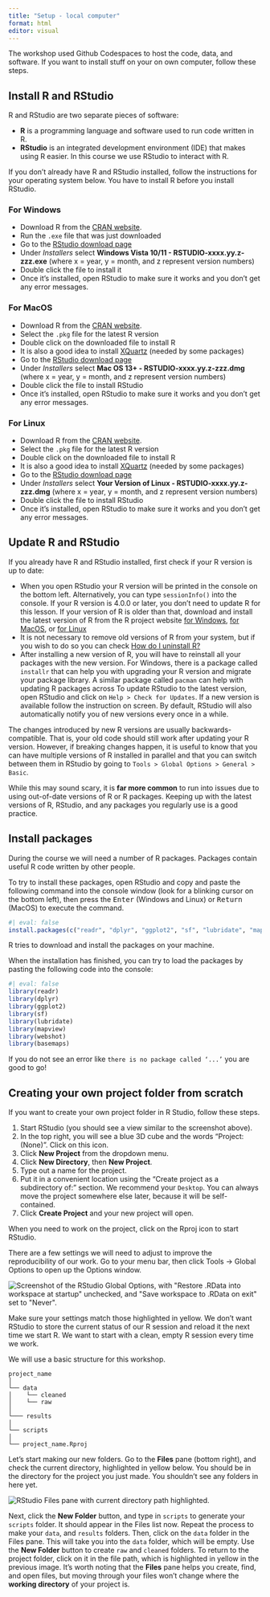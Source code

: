 ```yaml
---
title: "Setup - local computer"
format: html
editor: visual
---
```


The workshop used Github Codespaces to host the code, data, and software. If you want to install stuff on your on own computer, follow these steps.

## Install R and RStudio

R and RStudio are two separate pieces of software:

-   **R** is a programming language and software used to run code written in R.
-   **RStudio** is an integrated development environment (IDE) that makes using R easier. In this course we use RStudio to interact with R.

If you don't already have R and RStudio installed, follow the instructions for your operating system below. You have to install R before you install RStudio.

### For Windows

-   Download R from the [CRAN website](https://cran.r-project.org/bin/windows/base/release.htm).
-   Run the `.exe` file that was just downloaded
-   Go to the [RStudio download page](https://www.rstudio.com/products/rstudio/download/#download)
-   Under *Installers* select **Windows Vista 10/11 - RSTUDIO-xxxx.yy.z-zzz.exe** (where x = year, y = month, and z represent version numbers)
-   Double click the file to install it
-   Once it's installed, open RStudio to make sure it works and you don't get any error messages.

### For MacOS

-   Download R from the [CRAN website](https://cran.r-project.org/bin/macosx/).
-   Select the `.pkg` file for the latest R version
-   Double click on the downloaded file to install R
-   It is also a good idea to install [XQuartz](https://www.xquartz.org/) (needed by some packages)
-   Go to the [RStudio download page](https://www.rstudio.com/products/rstudio/download/#download)
-   Under *Installers* select **Mac OS 13+ - RSTUDIO-xxxx.yy.z-zzz.dmg** (where x = year, y = month, and z represent version numbers)
-   Double click the file to install RStudio
-   Once it's installed, open RStudio to make sure it works and you don't get any error messages.

### For Linux

-   Download R from the [CRAN website](https://cran.r-project.org/bin/macosx/).
-   Select the `.pkg` file for the latest R version
-   Double click on the downloaded file to install R
-   It is also a good idea to install [XQuartz](https://www.xquartz.org/) (needed by some packages)
-   Go to the [RStudio download page](https://www.rstudio.com/products/rstudio/download/#download)
-   Under *Installers* select **Your Version of Linux - RSTUDIO-xxxx.yy.z-zzz.dmg** (where x = year, y = month, and z represent version numbers)
-   Double click the file to install RStudio
-   Once it's installed, open RStudio to make sure it works and you don't get any error messages.

## Update R and RStudio

If you already have R and RStudio installed, first check if your R version is up to date:

-   When you open RStudio your R version will be printed in the console on the bottom left. Alternatively, you can type `sessionInfo()` into the console. If your R version is 4.0.0 or later, you don't need to update R for this lesson. If your version of R is older than that, download and install the latest version of R from the R project website [for Windows](https://cran.r-project.org/bin/windows/base/), [for MacOS](https://cran.r-project.org/bin/macosx/), or [for Linux](https://cran.r-project.org/bin/linux/)
-   It is not necessary to remove old versions of R from your system, but if you wish to do so you can check [How do I uninstall R?](https://cran.r-project.org/bin/windows/base/rw-FAQ.html#How-do-I-UNinstall-R_003f)
-   After installing a new version of R, you will have to reinstall all your packages with the new version. For Windows, there is a package called `installr` that can help you with upgrading your R version and migrate your package library. A similar package called `pacman` can help with updating R packages across To update RStudio to the latest version, open RStudio and click on `Help > Check for Updates`. If a new version is available follow the instruction on screen. By default, RStudio will also automatically notify you of new versions every once in a while.

::: callout-note
The changes introduced by new R versions are usually backwards-compatible. That is, your old code should still work after updating your R version. However, if breaking changes happen, it is useful to know that you can have multiple versions of R installed in parallel and that you can switch between them in RStudio by going to `Tools > Global Options > General > Basic`.

While this may sound scary, it is **far more common** to run into issues due to using out-of-date versions of R or R packages. Keeping up with the latest versions of R, RStudio, and any packages you regularly use is a good practice.
:::

## Install packages

During the course we will need a number of R packages. Packages contain useful R code written by other people.

To try to install these packages, open RStudio and copy and paste the following command into the console window (look for a blinking cursor on the bottom left), then press the <kbd>Enter</kbd> (Windows and Linux) or <kbd>Return</kbd> (MacOS) to execute the command.

```r
#| eval: false
install.packages(c("readr", "dplyr", "ggplot2", "sf", "lubridate", "mapview", 'webshot', 'basemaps'))
```

R tries to download and install the packages on your machine.

When the installation has finished, you can try to load the packages by pasting the following code into the console:

```r
#| eval: false
library(readr)
library(dplyr)
library(ggplot2)
library(sf)
library(lubridate)
library(mapview)
library(webshot)
library(basemaps)
```

If you do not see an error like `there is no package called ‘...’` you are good to go!

## Creating your own project folder from scratch

If you want to create your own project folder in R Studio, follow these steps.

1.  Start RStudio (you should see a view similar to the screenshot above).
2.  In the top right, you will see a blue 3D cube and the words "Project: (None)". Click on this icon.
3.  Click **New Project** from the dropdown menu.
4.  Click **New Directory**, then **New Project**.
5.  Type out a name for the project.
6.  Put it in a convenient location using the "Create project as a subdirectory of:" section. We recommend your `Desktop`. You can always move the project somewhere else later, because it will be self-contained.
7.  Click **Create Project** and your new project will open.

When you need to work on the project, click on the Rproj icon to start RStudio.

There are a few settings we will need to adjust to improve the reproducibility of our work. Go to your menu bar, then click Tools → Global Options to open up the Options window.

![](images/rstudio_settings.png){alt="Screenshot of the RStudio Global Options, with \"Restore .RData into workspace at startup\" unchecked, and \"Save workspace to .RData on exit\" set to \"Never\"."}

Make sure your settings match those highlighted in yellow. We don't want RStudio to store the current status of our R session and reload it the next time we start R. We want to start with a clean, empty R session every time we work.

We will use a basic structure for this workshop.

```         
project_name
│
└── data
│    └── cleaned
│    └── raw
│
└─── results
│
└── scripts
│
└── project_name.Rproj
```

Let's start making our new folders. Go to the **Files** pane (bottom right), and check the current directory, highlighted in yellow below. You should be in the directory for the project you just made. You shouldn't see any folders in here yet.

![](images/files_pane.png){alt="RStudio Files pane with current directory path highlighted."}

Next, click the **New Folder** button, and type in `scripts` to generate your `scripts` folder. It should appear in the Files list now. Repeat the process to make your `data`, and `results` folders. Then, click on the `data` folder in the Files pane. This will take you into the `data` folder, which will be empty. Use the **New Folder** button to create `raw` and `cleaned` folders. To return to the project folder, click on it in the file path, which is highlighted in yellow in the previous image. It's worth noting that the **Files** pane helps you create, find, and open files, but moving through your files won't change where the **working directory** of your project is.
